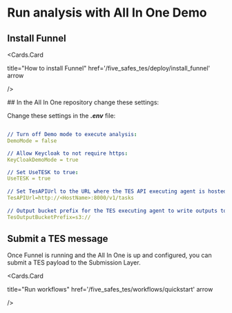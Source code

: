 
# Run analysis with All In One Demo
<Steps>

## Install Funnel

<Cards>

<Cards.Card 

title="How to install Funnel"
  href='/five_safes_tes/deploy/install_funnel'
  arrow
 
/>

</Cards>
## In the All In One repository change these settings:

Change these settings in the **_.env_** file:

```yaml copy filename=".env"

// Turn off Demo mode to execute analysis:
DemoMode = false

// Allow Keycloak to not require https:
KeyCloakDemoMode = true

// Set UseTESK to true:
UseTESK = true 
 
// Set TesAPIUrl to the URL where the TES API executing agent is hosted. e.g Funnel or TES-K:
TesAPIUrl=http://<HostName>:8000/v1/tasks
 
// Output bucket prefix for the TES executing agent to write outputs to, default is s3 bucket prefix:
TesOutputBucketPrefix=s3:// 


```
</Steps>

## Submit a TES message

Once Funnel is running and the All In One is up and configured, you can submit a TES payload to the Submission Layer.

<Cards>

<Cards.Card 

title="Run workflows"
  href='/five_safes_tes/workflows/quickstart'
  arrow
 
/>

</Cards>
